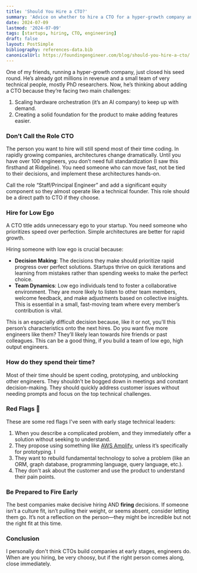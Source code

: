 ```yaml
---
title: 'Should You Hire a CTO?'
summary: 'Advice on whether to hire a CTO for a hyper-growth company and the considerations involved.'
date: 2024-07-09
lastmod: '2024-07-09'
tags: [startups, hiring, CTO, engineering]
draft: false
layout: PostSimple
bibliography: references-data.bib
canonicalUrl: https://foundingengineer.com/blog/should-you-hire-a-cto/
---
```


One of my friends, running a hyper-growth company, just closed his seed round. He’s already got millions in revenue and a small team of very technical people, mostly PhD researchers. Now, he’s thinking about adding a CTO because they’re facing two main challenges:

1. Scaling hardware orchestration (it’s an AI company) to keep up with demand.
2. Creating a solid foundation for the product to make adding features easier.

### Don’t Call the Role CTO

The person you want to hire will still spend most of their time coding. In rapidly growing companies, architectures change dramatically. Until you have over 100 engineers, you don’t need full standardization (I saw this firsthand at Ridgeline). You need someone who can move fast, not be tied to their decisions, and implement these architectures hands-on.

Call the role “Staff/Principal Engineer” and add a significant equity component so they almost operate like a technical founder. This role should be a direct path to CTO if they choose.

### Hire for Low Ego

A CTO title adds unnecessary ego to your startup. You need someone who prioritizes speed over perfection. Simple architectures are better for rapid growth.

Hiring someone with low ego is crucial because:

- **Decision Making**: The decisions they make should prioritize rapid progress over perfect solutions. Startups thrive on quick iterations and learning from mistakes rather than spending weeks to make the perfect choice.
- **Team Dynamics**: Low ego individuals tend to foster a collaborative environment. They are more likely to listen to other team members, welcome feedback, and make adjustments based on collective insights. This is essential in a small, fast-moving team where every member’s contribution is vital.

This is an especially difficult decision because, like it or not, you'll this person’s characteristics onto the next hires. Do you want five more engineers like them? They’ll likely lean towards hire friends or past colleagues. This can be a good thing, if you build a team of low ego, high output engineers.

### How do they spend their time?

Most of their time should be spent coding, prototyping, and unblocking other engineers. They shouldn’t be bogged down in meetings and constant decision-making. They should quickly address customer issues without needing prompts and focus on the top technical challenges.

### Red Flags 🚩

These are some red flags I've seen with early stage technical leaders:

1. When you describe a complicated problem, and they immediately offer a solution without seeking to understand.
2. They propose using something like [AWS Amplify](https://aws.amazon.com/amplify/), unless it’s specifically for prototyping. I
3. They want to rebuild fundamental technology to solve a problem (like an ORM, graph database, programming language, query language, etc.).
4. They don't ask about the customer and use the product to understand their pain points.

### Be Prepared to Fire Early

The best companies make decisive hiring AND **firing** decisions. If someone isn’t a culture fit, isn’t pulling their weight, or seems absent, consider letting them go. It’s not a reflection on the person—they might be incredible but not the right fit at this time.

### Conclusion

I personally don't think CTOs build companies at early stages, engineers do. When are you hiring, be very choosy, but if the right person comes along, close immediately.
